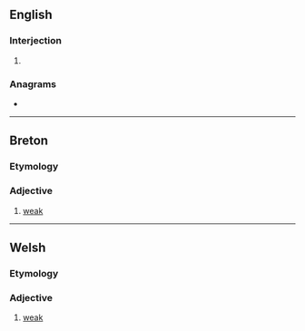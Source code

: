 {{also|gwa·n}}
==English==

===Interjection===
{{en-interj}}

# {{lb|en|nonstandard|eye dialect}} {{alt form|en|go on}}

===Anagrams===
* {{anagrams|en|a=agnw|Ngwa|Wang|gawn|gnaw|wang}}

----

==Breton==

===Etymology===
{{rfe|br}}

===Adjective===
{{head|br|adjectives}}

# [[weak]]

----

==Welsh==

===Etymology===
{{rfe|cy}}

===Adjective===
{{head|cy|adjectives}}

# [[weak]]